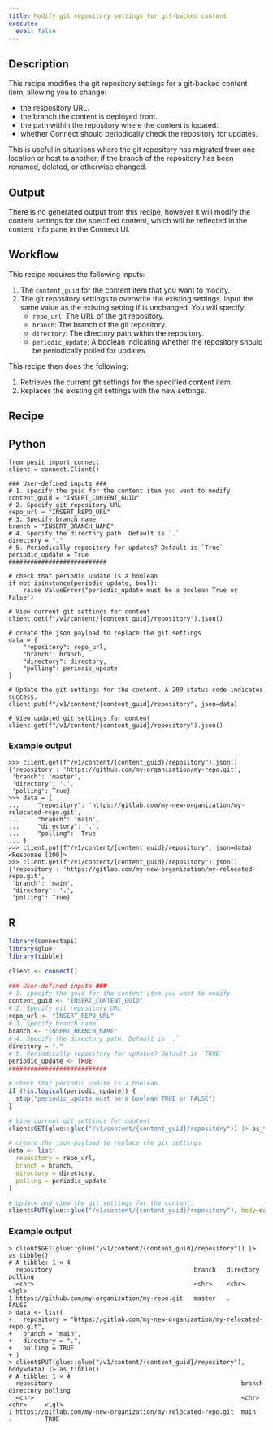 ```yaml
---
title: Modify git repository settings for git-backed content
execute: 
  eval: false
---
```


## Description 

This recipe modifies the git repository settings for a git-backed content item, allowing you to change: 

- the respository URL.
- the branch the content is deployed from.
- the path within the repository where the content is located.
- whether Connect should periodically check the repository for updates.

 This is useful in situations where the git repository has migrated from one location or host to another, if the branch of the repository has been renamed, deleted, or otherwise changed.

## Output

There is no generated output from this recipe, however it will modify the content settings for the specified content, which will be reflected in the content Info pane in the Connect UI.

## Workflow
This recipe requires the following inputs:

1. The `content_guid` for the content item that you want to modify. 
2. The git repository settings to overwrite the existing settings. Input the same value as the existing setting if is unchanged. You will specify:
    - `repo_url`: The URL of the git repository. 
    - `branch`: The branch of the git repository.
    - `directory`: The directory path within the repository.
    - `periodic_update`: A boolean indicating whether the repository should be periodically polled for updates.

This recipe then does the following:

1. Retrieves the current git settings for the specified content item.
2. Replaces the existing git settings with the new settings.

## Recipe

:::{.panel-tabset group="language"}

## Python

```.python
from posit import connect
client = connect.Client() 

### User-defined inputs ###
# 1. specify the guid for the content item you want to modify
content_guid = "INSERT_CONTENT_GUID" 
# 2. Specify git repository URL 
repo_url = "INSERT_REPO_URL"
# 3. Specify branch name
branch = "INSERT_BRANCH_NAME"
# 4. Specify the directory path. Default is `.`
directory = "."
# 5. Periodically repository for updates? Default is `True`
periodic_update = True
###########################

# check that periodic update is a boolean
if not isinstance(periodic_update, bool):
    raise ValueError("periodic_update must be a boolean True or False")

# View current git settings for content
client.get(f"/v1/content/{content_guid}/repository").json()

# create the json payload to replace the git settings
data = {
    "repository": repo_url,
    "branch": branch,
    "directory": directory,
    "polling": periodic_update
}

# Update the git settings for the content. A 200 status code indicates success.
client.put(f"/v1/content/{content_guid}/repository", json=data)

# View updated git settings for content
client.get(f"/v1/content/{content_guid}/repository").json()

```
### Example output

```
>>> client.get(f"/v1/content/{content_guid}/repository").json()
{'repository': 'https://github.com/my-organization/my-repo.git',
 'branch': 'master',
 'directory': '.',
 'polling': True}
>>> data = {
...     "repository": 'https://gitlab.com/my-new-organization/my-relocated-repo.git',
...     "branch": 'main',
...     "directory": '.',
...     "polling":  True
... }
>>> client.put(f"/v1/content/{content_guid}/repository", json=data)
<Response [200]>
>>> client.get(f"/v1/content/{content_guid}/repository").json()
{'repository': 'https://gitlab.com/my-new-organization/my-relocated-repo.git',
 'branch': 'main',
 'directory': '.',
 'polling': True}
```

## R

```.r
library(connectapi)
library(glue)
library(tibble)

client <- connect()

### User-defined inputs ###
# 1. specify the guid for the content item you want to modify
content_guid <- "INSERT_CONTENT_GUID" 
# 2. Specify git repository URL 
repo_url <- "INSERT_REPO_URL"
# 3. Specify branch name
branch <- "INSERT_BRANCH_NAME"
# 4. Specify the directory path. Default is `.`
directory = "."
# 5. Periodically repository for updates? Default is `TRUE`
periodic_update <- TRUE
###########################

# check that periodic update is a boolean
if (!is.logical(periodic_update)) {
  stop("periodic_update must be a boolean TRUE or FALSE")
}

# View current git settings for content
client$GET(glue::glue("/v1/content/{content_guid}/repository")) |> as_tibble()

# create the json payload to replace the git settings
data <- list(
  repository = repo_url,
  branch = branch,
  directory = directory,
  polling = periodic_update
)

# Update and view the git settings for the content.
client$PUT(glue::glue("/v1/content/{content_guid}/repository"), body=data) |> as_tibble()


```

### Example output

```
> client$GET(glue::glue("/v1/content/{content_guid}/repository")) |> as_tibble()
# A tibble: 1 × 4
  repository                                       branch   directory polling
  <chr>                                            <chr>    <chr>     <lgl>  
1 https://github.com/my-organization/my-repo.git   master   .         FALSE   
> data <- list(
+   repository = "https://gitlab.com/my-new-organization/my-relocated-repo.git",
+   branch = "main",
+   directory = ".",
+   polling = TRUE
+ )
> client$PUT(glue::glue("/v1/content/{content_guid}/repository"), body=data) |> as_tibble()
# A tibble: 1 × 4
  repository                                                    branch directory polling
  <chr>                                                         <chr>  <chr>     <lgl>  
1 https://gitlab.com/my-new-organization/my-relocated-repo.git  main   .         TRUE   

```

:::

